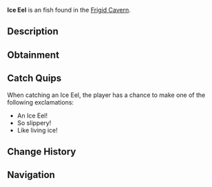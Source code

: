{{FishInfobox
|image          = Ice Eel.png
|rarity         = Uncommon
|sea            = First Sea
|location       = [[Frigid Cavern]]
|sublocation    = 
|sources        = Fishing Rod
|radar_location = 
|xp             = 95
|weather        = 
|time           = Night
|season         = Winter
|bait           = Worm
|base_weight    = 2
|base_value     = 155
|weight_range   = 1.2
|base_chance    = 65
|base_resil     = 75
}}
'''Ice Eel''' is an {{Rarity|Uncommon}} fish found in the [[Frigid Cavern]].

== Description ==
{{Description|A serpentine creature with translucent skin that seems to blend with the surrounding ice.|Bestiary Entry}}

== Obtainment ==
{{Description|Slithers through the narrow ice tunnels of Frigid Cavern.|Bestiary Hint}}
{{Fish Availability|
Frigid Cavern
|top_rods      = 
Trident Rod\228474.77\134837.45;
Azure Of Lagoon\227171.9\132308.24;
Leviathan's Fang Rod\225734.19\185198.27;
Training Rod\225275.56\225275.56;
Free Spirit Rod\224549.67\134552.8;
Flimsy Rod\185858.46\151433.67;
Resourceful Rod\204156.96\135288.91;
No-Life Rod\224402.32\192089.57;
Seraphic Rod\192941.91\190842.29;
Fast Rod\216794.25\190233.78;
Verdant Shear Rod\214385.77\162897.22;
Depthseeker Rod\212513.36\149044.61;
Blazebringer Rod\212311.8\153602.4;
Zeus Rod\210852.85\162784.87;
Avalanche Rod\209867.32\133660.34;
Challenger's Rod\206900.17\174744.29;
Volcanic Rod\205920.22\123532.91;
Rod Of The Depths\194566.83\158412.25;
Rod Of The Forgotten Fang\191996.49\174329.64;
Rod Of The Exalted One\181786.52\148774.11;
Ethereal Prism Rod\181488.3\125762.54;
Steady Rod\95702.72\70584.53
|recommended   = Trident Rod
}}

== Catch Quips ==
When catching an Ice Eel, the player has a chance to make one of the following exclamations:
* An Ice Eel!
* So slippery!
* Like living ice!

== Change History ==
{{Change History|{{subst:Current Version}}}}

== Navigation ==
{{Fish Navbox|Frigid Cavern}}
